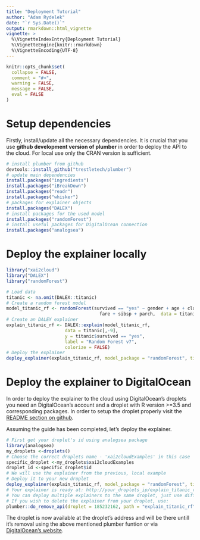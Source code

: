```yaml
---
title: "Deployment Tutorial"
author: "Adam Rydelek"
date: "`r Sys.Date()`"
output: rmarkdown::html_vignette
vignette: >
  %\VignetteIndexEntry{Deployment Tutorial}
  %\VignetteEngine{knitr::rmarkdown}
  %\VignetteEncoding{UTF-8}
---
```


```r
knitr::opts_chunk$set(
  collapse = FALSE,
  comment = "#>",
  warning = FALSE,
  message = FALSE,
  eval = FALSE
)
```

# Setup dependencies

Firstly, install/update all the necessary dependencies. It is crucial that you use **github development version of plumber** in order to deploy the API to the cloud. For local use only the CRAN version is sufficient.

```r
# install plumber from github
devtools::install_github("trestletech/plumber")
# update main dependencies
install.packages("ingredients")
install.packages("iBreakDown")
install.packages("readr")
install.packages("whisker")
# packages for explainer objects
install.packages("DALEX")
# install packages for the used model
install.packages("randomForest")
# install useful packages for DigitalOcean connection
install.packages("analogsea")
```

# Deploy the explainer locally

```r
library("xai2cloud")
library("DALEX")
library("randomForest")

# Load data
titanic <- na.omit(DALEX::titanic)
# Create a random forest model
model_titanic_rf <- randomForest(survived == "yes" ~ gender + age + class + embarked +
                                   fare + sibsp + parch,  data = titanic)
# Create an DALEX explainer
explain_titanic_rf <- DALEX::explain(model_titanic_rf, 
                      data = titanic[,-9],
                      y = titanic$survived == "yes", 
                      label = "Random Forest v7",
                      colorize = FALSE)
# Deploy the explainer
deploy_explainer(explain_titanic_rf, model_package = "randomForest", title="Vignette test", port=8080)
```

# Deploy the explainer to DigitalOcean

In order to deploy the explainer to the cloud using DigitalOcean's droplets you need an DigitalOcean's account and a droplet with R version >=3.5 and corresponding packages. In order to setup the droplet properly visit the [README section on github](https://github.com/ModelOriented/xai2cloud).

Assuming the guide has been completed, let's deploy the explainer.

```r
# First get your droplet's id using analogsea package
library(analogsea)
my_droplets <-droplets()
# Choose the correct droplets name - 'xai2cloudExamples' in this case
specific_droplet <-my_droplets$xai2cloudExamples
droplet_id <-specific_droplet$id
# We will use the explainer from the previous, local example
# Deploy it to your new droplet
deploy_explainer(explain_titanic_rf, model_package = "randomForest", title = "Vignette test", droplet = droplet_id, port=8080)
# Your explainer is ready at: http://your_droplets_ip/explain_titanic_rf/__swagger__/
# You can deploy multiple explainers to the same droplet, just use different names and ports
# If you wish to delete the explainer from your droplet, use:
plumber::do_remove_api(droplet = 185232162, path = "explain_titanic_rf", delete = TRUE)
```

The droplet is now available at the droplet's address and will be there untill it's removal using the above mentioned plumber funtion or via [DigitalOcean's website](https://www.digitalocean.com/docs/droplets/how-to/destroy/).
